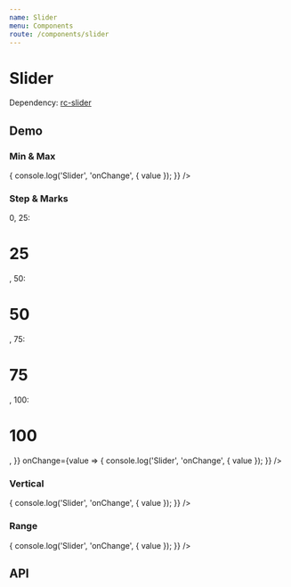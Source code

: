 ```yaml
---
name: Slider
menu: Components
route: /components/slider
---
```




# Slider

Dependency: [rc-slider](https://github.com/react-component/slider/)

## Demo

### Min & Max

<Playground>
  <Slider
    min={10}
    max={50}
    onChange={value => {
      console.log('Slider', 'onChange', { value });
    }}
  />
</Playground>

### Step & Marks

<Playground>
  <Slider
    step={25}
    marks={{
      0: <h1>0</h1>,
      25: <h1>25</h1>,
      50: <h1>50</h1>,
      75: <h1>75</h1>,
      100: <h1>100</h1>,
    }}
    onChange={value => {
      console.log('Slider', 'onChange', { value });
    }}
  />
</Playground>

### Vertical

<Playground>
  <Slider
    isVertical
    onChange={value => {
      console.log('Slider', 'onChange', { value });
    }}
  />
</Playground>

### Range

<Playground>
  <Slider
    variant="range"
    onChange={value => {
      console.log('Slider', 'onChange', { value });
    }}
  />
</Playground>

## API

<Props of={Slider} />
